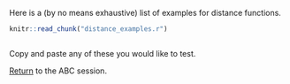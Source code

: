 Here is a (by no means exhaustive) list of examples for distance functions.

```r
knitr::read_chunk("distance_examples.r")
```

```r
```

Copy and paste any of these you would like to test.

[Return](ABC.html#distance-between-observed-and-simulated-summary-statistics) to the ABC session.
